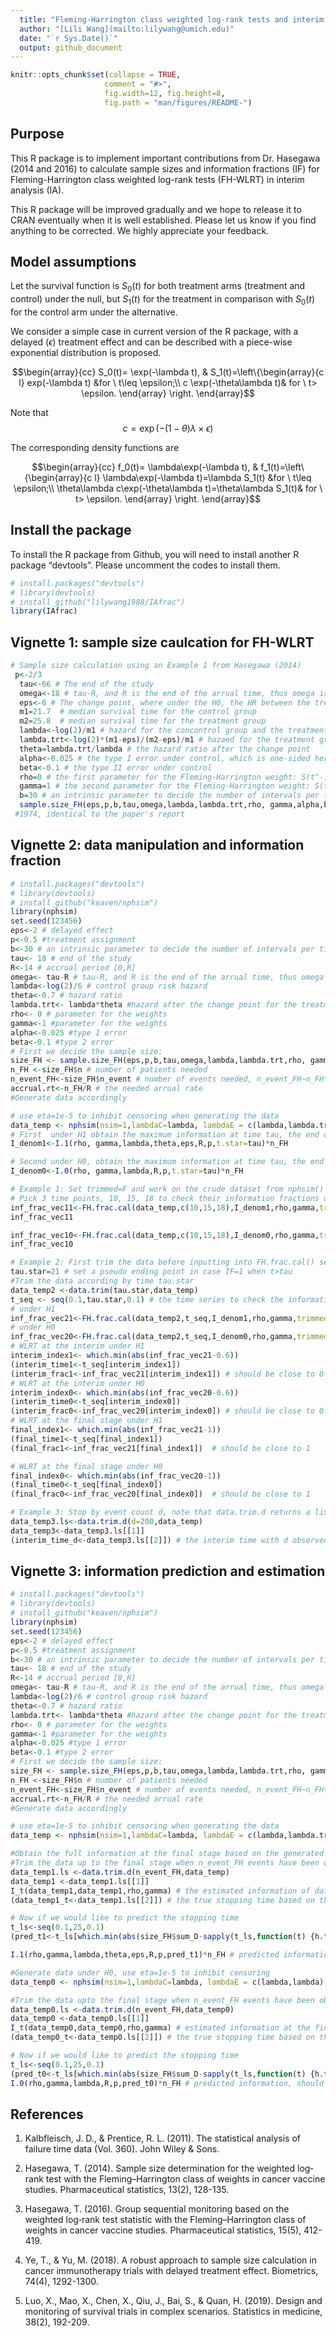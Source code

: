 ```yaml
---
  title: "Fleming-Harrington class weighted log-rank tests and interim analysis"
  author: "[Lili Wang](mailto:lilywang@umich.edu)"
  date: "`r Sys.Date()`"
  output: github_document
---
```


```r
knitr::opts_chunk$set(collapse = TRUE,
                     comment = "#>",
                     fig.width=12, fig.height=8,
                     fig.path = "man/figures/README-")

```

## Purpose

This R package is to implement important contributions from Dr. Hasegawa (2014 and 2016) to calculate sample sizes and information fractions (IF) for Fleming-Harrington class weighted log-rank tests (FH-WLRT) in interim analysis (IA).

This R package will be improved gradually and we hope to release it to CRAN eventually when it is well established. Please let us know if you find anything to be corrected. We highly appreciate your feedback. 


## Model assumptions

Let the  survival function is $S_0(t)$ for both treatment arms (treatment and control) under the null, but $S_1(t)$ for the treatment in comparison with $S_0(t)$ for the control arm under the alternative. 

We consider a simple case in current version of the R package, with a delayed ($\epsilon$) treatment effect and can be described with a piece-wise exponential distribution is proposed.


$$\begin{array}{cc}
 S_0(t)= \exp(-\lambda t),   
& 
S_1(t)=\left\{\begin{array}{c l}
exp(-\lambda t) &for \ t\leq \epsilon;\\
c \exp(-\theta\lambda t)& for \ t> \epsilon. 
\end{array}  \right.
\end{array}$$

Note that $$c=\exp(-(1-\theta)\lambda\times\epsilon)$$



The corresponding density functions are

$$\begin{array}{cc}
 f_0(t)= \lambda\exp(-\lambda t),   
& 
f_1(t)=\left\{\begin{array}{c l}
\lambda\exp(-\lambda t)=\lambda S_1(t) &for \ t\leq \epsilon;\\
\theta\lambda c\exp(-\theta\lambda t)=\theta\lambda S_1(t)& for \ t> \epsilon.
\end{array}  \right.
\end{array}$$






## Install the package

To install the R package from Github, you will need to install another R package "devtools". Please uncomment the codes to install them. 

```r
# install.packages("devtools")
# library(devtools)
# install_github("lilywang1988/IAfrac")
library(IAfrac)
```



## Vignette 1: sample size caulcation for FH-WLRT


```r
# Sample size calculation using an Example 1 from Hasegawa (2014)
 p<-2/3
  tau<-66 # The end of the study
  omega<-18 # tau-R, and R is the end of the arrual time, thus omega is can be viewed as the time between the end of the study and the last accrual. 
  eps<-6 # The change point, where under the H0, the HR between the treatment and the control group changes from 1 to theta
  m1=21.7  # median survival time for the control group
  m2=25.8  # median survival time for the treatment group
  lambda<-log(2)/m1 # hazard for the concontrol group and the treatment group before eps, the change point. 
  lambda.trt<-log(2)*(m1-eps)/(m2-eps)/m1 # hazaed for the treatment group after eps, the change point. 
  theta=lambda.trt/lambda # the hazard ratio after the change point
  alpha<-0.025 # the type I error under control, which is one-sided here
  beta<-0.1 # the type II error under control
  rho=0 # the first parameter for the Fleming-Harrington weight: S(t^-)^\rho (1-S(t^-))^\gamma. 
  gamma=1 # the second parameter for the Fleming-Harrington weight: S(t^-)^\rho (1-S(t^-))^\gamma. 
  b=30 # an intrinsic parameter to decide the number of intervals per time unit
  sample.size_FH(eps,p,b,tau,omega,lambda,lambda.trt,rho, gamma,alpha,beta)$n
 #1974, identical to the paper's report
```




## Vignette 2: data manipulation and information  fraction

```r

# install.packages("devtools")
# library(devtools)
# install_github("keaven/nphsim")
library(nphsim)
set.seed(123456)
eps<-2 # delayed effect
p<-0.5 #treatment assignment
b<-30 # an intrinsic parameter to decide the number of intervals per time unit
tau<- 18 # end of the study
R<-14 # accrual period [0,R]
omega<- tau-R # tau-R, and R is the end of the arrual time, thus omega is can be viewed as the time between the end of the study and the last accrual. 
lambda<-log(2)/6 # control group risk hazard
theta<-0.7 # hazard ratio
lambda.trt<- lambda*theta #hazard after the change point for the treatment arm
rho<- 0 # parameter for the weights
gamma<-1 #parameter for the weights
alpha<-0.025 #type 1 error
beta<-0.1 #type 2 error
# First we decide the sample size:
size_FH <- sample.size_FH(eps,p,b,tau,omega,lambda,lambda.trt,rho, gamma,alpha,beta)
n_FH <-size_FH$n # number of patients needed
n_event_FH<-size_FH$n_event # number of events needed, n_event_FH~n_FH*size_FH$sum_D
accrual.rt<-n_FH/R # the needed arrual rate
#Generate data accordingly

# use eta=1e-5 to inhibit censoring when generating the data
data_temp <- nphsim(nsim=1,lambdaC=lambda, lambdaE = c(lambda,lambda.trt), ssC=ceiling(n_FH*(1-p)),intervals = c(eps),ssE=ceiling(n_FH*p), gamma=accrual.rt, R=R, eta=1e-5, fixEnrollTime = TRUE)$simd
# First  under H1 obtain the maximum information at time tau, the end of the study
I_denom1<-I.1(rho, gamma,lambda,theta,eps,R,p,t.star=tau)*n_FH

# Second under H0, obtain the maximum information at time tau, the end of the study
I_denom0<-I.0(rho, gamma,lambda,R,p,t.star=tau)*n_FH

# Example 1: Set trimmed=F and work on the crude dataset from nphsim()
# Pick 3 time points, 10, 15, 18 to check their information fractions under the two hypothesis
inf_frac_vec11<-FH.frac.cal(data_temp,c(10,15,18),I_denom1,rho,gamma,trimmed=F)
inf_frac_vec11

inf_frac_vec10<-FH.frac.cal(data_temp,c(10,15,18),I_denom0,rho,gamma,trimmed=F)
inf_frac_vec10

# Example 2: First trim the data before inputting into FH.frac.cal() setting trimmed=T, and obtain the whole spectrum.
tau.star=21 # set a pseudo ending point in case IF=1 when t>tau
#Trim the data according by time tau.star
data_temp2 <-data.trim(tau.star,data_temp)
t_seq <- seq(0.1,tau.star,0.1) # the time series to check the information fraction
# under H1
inf_frac_vec21<-FH.frac.cal(data_temp2,t_seq,I_denom1,rho,gamma,trimmed=T)
# under H0
inf_frac_vec20<-FH.frac.cal(data_temp2,t_seq,I_denom0,rho,gamma,trimmed=T)
# WLRT at the interim under H1
interim_index1<- which.min(abs(inf_frac_vec21-0.6))
(interim_time1<-t_seq[interim_index1])
(interim_frac1<-inf_frac_vec21[interim_index1]) # should be close to 0.6
# WLRT at the interim under H0
interim_index0<- which.min(abs(inf_frac_vec20-0.6))
(interim_time0<-t_seq[interim_index0])
(interim_frac0<-inf_frac_vec20[interim_index0]) # should be close to 0.6
# WLRT at the final stage under H1
final_index1<- which.min(abs(inf_frac_vec21-1)) 
(final_time1<-t_seq[final_index1])
(final_frac1<-inf_frac_vec21[final_index1])  # should be close to 1

# WLRT at the final stage under H0
final_index0<- which.min(abs(inf_frac_vec20-1))
(final_time0<-t_seq[final_index0])
(final_frac0<-inf_frac_vec20[final_index0])  # should be close to 1

# Example 3: Stop by event count d, note that data.trim.d returns a list of two components, the first is the dataset, the second is the stopping time
data_temp3.ls<-data.trim.d(d=200,data_temp)
data_temp3<-data_temp3.ls[[1]]
(interim_time_d<-data_temp3.ls[[2]]) # the interim time with d observed events

```

## Vignette 3: information prediction and estimation
```r
# install.packages("devtools")
# library(devtools)
# install_github("keaven/nphsim")
library(nphsim)
set.seed(123456)
eps<-2 # delayed effect
p<-0.5 #treatment assignment
b<-30 # an intrinsic parameter to decide the number of intervals per time unit
tau<- 18 # end of the study
R<-14 # accrual period [0,R]
omega<- tau-R # tau-R, and R is the end of the arrual time, thus omega is can be viewed as the time between the end of the study and the last accrual. 
lambda<-log(2)/6 # control group risk hazard
theta<-0.7 # hazard ratio
lambda.trt<- lambda*theta #hazard after the change point for the treatment arm
rho<- 0 # parameter for the weights
gamma<-1 #parameter for the weights
alpha<-0.025 #type 1 error
beta<-0.1 #type 2 error
# First we decide the sample size:
size_FH <- sample.size_FH(eps,p,b,tau,omega,lambda,lambda.trt,rho, gamma,alpha,beta)
n_FH <-size_FH$n # number of patients needed
n_event_FH<-size_FH$n_event # number of events needed, n_event_FH~n_FH*size_FH$sum_D
accrual.rt<-n_FH/R # the needed arrual rate
#Generate data accordingly

# use eta=1e-5 to inhibit censoring when generating the data
data_temp <- nphsim(nsim=1,lambdaC=lambda, lambdaE = c(lambda,lambda.trt), ssC=ceiling(n_FH*(1-p)),intervals = c(eps),ssE=ceiling(n_FH*p),gamma=accrual.rt, R=R, eta=1e-5, fixEnrollTime = TRUE)$simd

#Obtain the full information at the final stage based on the generated data
#Trim the data up to the final stage when n_event_FH events have been observed
data_temp1.ls <-data.trim.d(n_event_FH,data_temp)
data_temp1 <-data_temp1.ls[[1]]
I_t(data_temp1,data_temp1,rho,gamma) # the estimated information of data_Temp1 at the final stage using data_temp1 to obtain the survival function estimates
(data_temp1_t<-data_temp1.ls[[2]]) # the true stopping time based on the data data_temp1

# Now if we would like to predict the stopping time
t_ls<-seq(0.1,25,0.1)
(pred_t1<-t_ls[which.min(abs(size_FH$sum_D-sapply(t_ls,function(t) {h.tilde(0,lambda,theta,eps,R,p,t)})))]) #predicted data_temp1_t, they should be similar

I.1(rho,gamma,lambda,theta,eps,R,p,pred_t1)*n_FH # predicted information, should be close to I_t(data_temp1,data_temp1,rho,gamma) above.

#Generate data under H0, use eta=1e-5 to inhibit censoring
data_temp0 <- nphsim(nsim=1,lambdaC=lambda, lambdaE = c(lambda,lambda), ssC=ceiling(n_FH*(1-p)),intervals = c(eps),ssE=ceiling(n_FH*p),gamma=accrual.rt, R=R, eta=1e-5, fixEnrollTime = TRUE)$simd

#Trim the data upto the final stage when n_event_FH events have been observed
data_temp0.ls <-data.trim.d(n_event_FH,data_temp0)
data_temp0 <-data_temp0.ls[[1]]
I_t(data_temp0,data_temp0,rho,gamma) # estimated information at the final stage
(data_temp0_t<-data_temp0.ls[[2]]) # the true stopping time based on the data data_temp1

# Now if we would like to predict the stopping time
t_ls<-seq(0.1,25,0.1)
(pred_t0<-t_ls[which.min(abs(size_FH$sum_D-sapply(t_ls,function(t) {h.tilde(0,lambda,1,eps,R,p,t)})))]) #predicted data_temp1_t, they should be similar
I.0(rho,gamma,lambda,R,p,pred_t0)*n_FH # predicted information, should be close to I_t(data_temp0,data_temp0,rho,gamma) above

```






## References

1. Kalbfleisch, J. D., & Prentice, R. L. (2011). The statistical analysis of failure time data (Vol. 360). John Wiley & Sons.

2. Hasegawa, T. (2014). Sample size determination for the weighted log‐rank test with the Fleming–Harrington class of weights in cancer vaccine studies. Pharmaceutical statistics, 13(2), 128-135.

3. Hasegawa, T. (2016). Group sequential monitoring based on the weighted log‐rank test statistic with the Fleming–Harrington class of weights in cancer vaccine studies. Pharmaceutical statistics, 15(5), 412-419.

4. Ye, T., & Yu, M. (2018). A robust approach to sample size calculation in cancer immunotherapy trials with delayed treatment effect. Biometrics, 74(4), 1292-1300.

5. Luo, X., Mao, X., Chen, X., Qiu, J., Bai, S., & Quan, H. (2019). Design and monitoring of survival trials in complex scenarios. Statistics in medicine, 38(2), 192-209.
